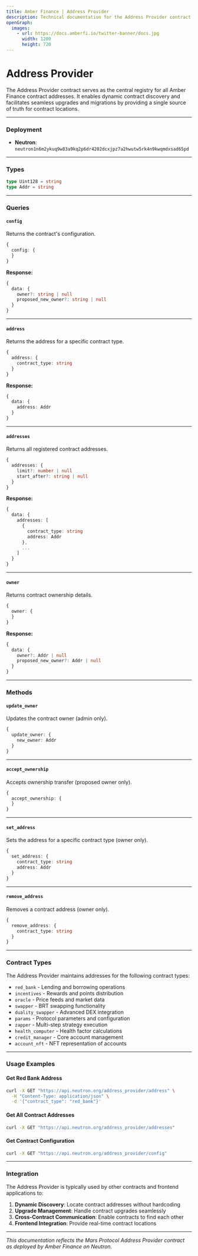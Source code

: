 ```yaml
---
title: Amber Finance | Address Provider
description: Technical documentation for the Address Provider contract that acts as a registry of Amber Finance contract addresses.
openGraph:
  images:
    - url: https://docs.amberfi.io/twitter-banner/docs.jpg
      width: 1280
      height: 720
---
```


# Address Provider

The Address Provider contract serves as the central registry for all Amber Finance contract addresses. It enables dynamic contract discovery and facilitates seamless upgrades and migrations by providing a single source of truth for contract locations.

---

### Deployment

- **Neutron**: `neutron1n6m2ykuq9w83a9kq2p6dr4202dcxjpz7a2hwutw5rk4n9kwqmdxsad65pd`

---

### Types

```ts
type Uint128 = string
type Addr = string
```

---

### Queries

#### `config`

Returns the contract's configuration.

```ts
{
  config: {
  }
}
```

**Response:**

```ts
{
  data: {
    owner?: string | null
    proposed_new_owner?: string | null
  }
}
```

---

#### `address`

Returns the address for a specific contract type.

```ts
{
  address: {
    contract_type: string
  }
}
```

**Response:**

```ts
{
  data: {
    address: Addr
  }
}
```

---

#### `addresses`

Returns all registered contract addresses.

```ts
{
  addresses: {
    limit?: number | null
    start_after?: string | null
  }
}
```

**Response:**

```ts
{
  data: {
    addresses: [
      {
        contract_type: string
        address: Addr
      },
      ...
    ]
  }
}
```

---

#### `owner`

Returns contract ownership details.

```ts
{
  owner: {
  }
}
```

**Response:**

```ts
{
  data: {
    owner?: Addr | null
    proposed_new_owner?: Addr | null
  }
}
```

---

### Methods

#### `update_owner`

Updates the contract owner (admin only).

```ts
{
  update_owner: {
    new_owner: Addr
  }
}
```

---

#### `accept_ownership`

Accepts ownership transfer (proposed owner only).

```ts
{
  accept_ownership: {
  }
}
```

---

#### `set_address`

Sets the address for a specific contract type (owner only).

```ts
{
  set_address: {
    contract_type: string
    address: Addr
  }
}
```

---

#### `remove_address`

Removes a contract address (owner only).

```ts
{
  remove_address: {
    contract_type: string
  }
}
```

---

### Contract Types

The Address Provider maintains addresses for the following contract types:

- `red_bank` - Lending and borrowing operations
- `incentives` - Rewards and points distribution
- `oracle` - Price feeds and market data
- `swapper` - BRT swapping functionality
- `duality_swapper` - Advanced DEX integration
- `params` - Protocol parameters and configuration
- `zapper` - Multi-step strategy execution
- `health_computer` - Health factor calculations
- `credit_manager` - Core account management
- `account_nft` - NFT representation of accounts

---

### Usage Examples

#### Get Red Bank Address

```bash
curl -X GET "https://api.neutron.org/address_provider/address" \
  -H "Content-Type: application/json" \
  -d '{"contract_type": "red_bank"}'
```

#### Get All Contract Addresses

```bash
curl -X GET "https://api.neutron.org/address_provider/addresses"
```

#### Get Contract Configuration

```bash
curl -X GET "https://api.neutron.org/address_provider/config"
```

---

### Integration

The Address Provider is typically used by other contracts and frontend applications to:

1. **Dynamic Discovery**: Locate contract addresses without hardcoding
2. **Upgrade Management**: Handle contract upgrades seamlessly
3. **Cross-Contract Communication**: Enable contracts to find each other
4. **Frontend Integration**: Provide real-time contract locations

---

_This documentation reflects the Mars Protocol Address Provider contract as deployed by Amber Finance on Neutron._
